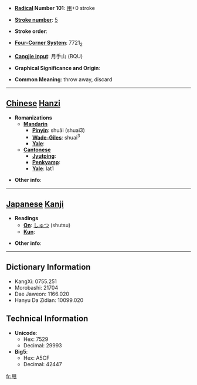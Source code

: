 * '''[[Wiktionary:Chinese radical index| Radical]] Number 101''': [[Wiktionary:Chinese radical index 用|用]]+0 stroke

* '''[[Wiktionary:Chinese total strokes index|Stroke number]]''': [[Wiktionary:Chinese total strokes index 5|5]]

* '''Stroke order''': 

* '''[[Wiktionary:Chinese four corner index|Four-Corner System]]''': 7721<sub>2</sub>

* '''[[Wiktionary:Chinese Cangjie index|Cangjie input]]''': 月手山 (BQU)

* '''Graphical Significance and Origin''': 

* '''Common Meaning''': throw away, discard

----

== [[Chinese]] [[Hanzi]] ==

* '''Romanizations'''
** '''[[Mandarin]]'''
*** '''[[Pinyin]]''': shuǎi (shuai3)
*** '''[[Wade-Giles]]''': shuai<sup>3</sup>
*** '''[[Yale]]''': 
** '''[[Cantonese]]'''
*** '''[[Jyutping]]''':
*** '''[[Penkyamp]]''': 
*** '''[[Yale]]''': lat1

* '''Other info''': 

----

== [[Japanese]] [[Kanji]] ==

* '''Readings'''
** '''[[On]]''': [[しゅつ]] (shutsu)
** '''[[Kun]]''': 

* '''Other info''':  

----

== Dictionary Information ==

* KangXi: 0755.251
* Morobashi: 21704
* Dae Jaweon: 1166.020
* Hanyu Da Zidian: 10099.020

== Technical Information ==

* '''Unicode''':
** Hex: 7529
** Decimal: 29993
* '''Big5''':
** Hex: A5CF
** Decimal: 42447

[[fr:甩]]